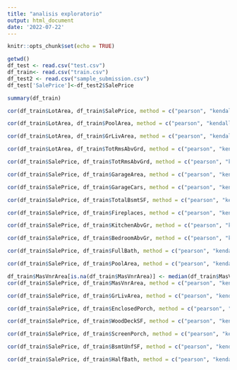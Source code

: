 ```yaml
---
title: "analisis exploratorio"
output: html_document
date: '2022-07-22'
---
```


```r
knitr::opts_chunk$set(echo = TRUE)
```



```r
getwd()
df_test <- read.csv("test.csv")
df_train<- read.csv("train.csv")
df_test2 <- read.csv("sample_submission.csv")
df_test['SalePrice']<-df_test2$SalePrice

```

```r
summary(df_train)
```

```r
cor(df_train$LotArea, df_train$SalePrice, method = c("pearson", "kendall", "spearman"))
```
```r
cor(df_train$LotArea, df_train$PoolArea, method = c("pearson", "kendall", "spearman"))
```
```r
cor(df_train$LotArea, df_train$GrLivArea, method = c("pearson", "kendall", "spearman"))
```
```r
cor(df_train$LotArea, df_train$TotRmsAbvGrd, method = c("pearson", "kendall", "spearman"))
```

```r
cor(df_train$SalePrice, df_train$TotRmsAbvGrd, method = c("pearson", "kendall", "spearman"))
```
```r
cor(df_train$SalePrice, df_train$GarageArea, method = c("pearson", "kendall", "spearman"))
```

```r
cor(df_train$SalePrice, df_train$GarageCars, method = c("pearson", "kendall", "spearman"))
```
```r
cor(df_train$SalePrice, df_train$TotalBsmtSF, method = c("pearson", "kendall", "spearman"))
```

```r
cor(df_train$SalePrice, df_train$Fireplaces, method = c("pearson", "kendall", "spearman"))
```
```r
cor(df_train$SalePrice, df_train$KitchenAbvGr, method = c("pearson", "kendall", "spearman"))
```

```r
cor(df_train$SalePrice, df_train$BedroomAbvGr, method = c("pearson", "kendall", "spearman"))
```


```r
cor(df_train$SalePrice, df_train$FullBath, method = c("pearson", "kendall", "spearman"))
```
```r
cor(df_train$SalePrice, df_train$PoolArea, method = c("pearson", "kendall", "spearman"))
```
```r
df_train$MasVnrArea[is.na(df_train$MasVnrArea)] <- median(df_train$MasVnrArea, na.rm=TRUE)
cor(df_train$SalePrice, df_train$MasVnrArea, method = c("pearson", "kendall", "spearman"))
```
```r
cor(df_train$SalePrice, df_train$GrLivArea, method = c("pearson", "kendall", "spearman"))
```
```r
cor(df_train$SalePrice, df_train$EnclosedPorch, method = c("pearson", "kendall", "spearman"))
```
```r
cor(df_train$SalePrice, df_train$WoodDeckSF, method = c("pearson", "kendall", "spearman"))
```
```r
cor(df_train$SalePrice, df_train$ScreenPorch, method = c("pearson", "kendall", "spearman"))
```

```r
cor(df_train$SalePrice, df_train$BsmtUnfSF, method = c("pearson", "kendall", "spearman"))
```
```r
cor(df_train$SalePrice, df_train$HalfBath, method = c("pearson", "kendall", "spearman"))
```

